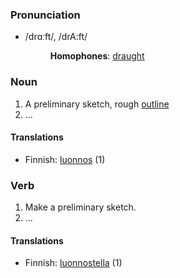 ===Pronunciation===
*/drɑːft/, /drA:ft/
*:'''Homophones''': [[draught]]

===Noun===

#A preliminary sketch, rough [[outline]]
#...

====Translations====

*Finnish: [[luonnos]] (1)

===Verb===

#Make a preliminary sketch.
#...

====Translations====

*Finnish: [[luonnostella]] (1)